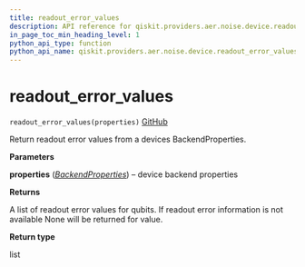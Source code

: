 ```yaml
---
title: readout_error_values
description: API reference for qiskit.providers.aer.noise.device.readout_error_values
in_page_toc_min_heading_level: 1
python_api_type: function
python_api_name: qiskit.providers.aer.noise.device.readout_error_values
---
```


# readout\_error\_values

<span id="qiskit.providers.aer.noise.device.readout_error_values" />

`readout_error_values(properties)` [GitHub](https://github.com/qiskit/qiskit-aer/tree/stable/0.5/qiskit/providers/aer/noise/device/parameters.py "view source code")

Return readout error values from a devices BackendProperties.

**Parameters**

**properties** ([*BackendProperties*](qiskit.providers.models.BackendProperties "qiskit.providers.models.BackendProperties")) – device backend properties

**Returns**

A list of readout error values for qubits. If readout error information is not available None will be returned for value.

**Return type**

list

